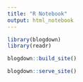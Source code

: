 ```yaml
---
title: "R Notebook"
output: html_notebook
---
```


```r
library(blogdown)
library(readr)
```


```r
blogdown::build_site()
```

```r
blogdown::serve_site()
```



